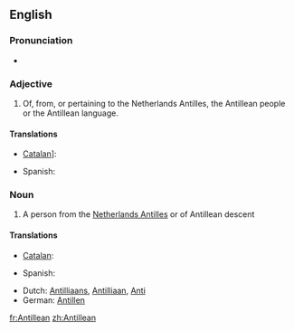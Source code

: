 ==English==

===Pronunciation===
* {{IPA|/æntəˈliːən/|/ænˈtɪliən/|lang=en}}

===Adjective===
{{en-adj|-}}

# Of, from, or pertaining to the Netherlands Antilles, the Antillean people or the Antillean language.

====Translations====
{{trans-top|of, from, or pertaining to the Netherlands Antilles}}
* [[Catalan]]]: {{t|ca|antillà}}
{{trans-mid}}
* Spanish: {{t|es|antillano}}
{{trans-bottom}}

===Noun===
{{en-noun}}

# A person from the [[Netherlands Antilles]] or of Antillean descent

====Translations====
{{trans-top|person from the Netherlands Antilles}}
* [[Catalan]]: {{t|ca|antillà|m}}
{{trans-mid}}
* Spanish: {{t|es|antillano|m}}
{{trans-bottom}}

{{checktrans-top}}
* Dutch: [[Antilliaans]], [[Antilliaan]], {{qualifier|slang}} [[Anti]]
* German: [[Antillen]]
{{trans-bottom}}

[[fr:Antillean]]
[[zh:Antillean]]
